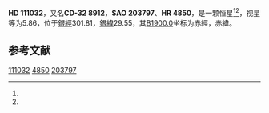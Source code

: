 {{Starbox begin
| name = HD 111032
}}
{{Starbox observe
| epoch = [[J2000.0|J2000.0]]
| constell = {{星座名待查}}<ref name=SIMBAD>{{cite web
 | url=http://simbad.u-strasbg.fr/simbad/sim-id?Ident=HR+4850
 | title =Pulsating variable Star
 | publisher=Centre de Données astronomiques de Strasbourg
 | work=SIMBAD
 | accessdate=2012-07-13}}</ref><ref name=DATA>{{cite web
 | url=http://vizier.u-strasbg.fr/viz-bin/VizieR-5?-out.add=.&-source=5050&-corr=PK=HR&-out.max=9999&HR=4850
 | title=VizieR Detailed Page
 | accessdate=2012-07-13
 | archive-date=2016-03-05
 | archive-url=https://web.archive.org/web/20160305014526/http://vizier.u-strasbg.fr/viz-bin/VizieR-5?-out.add=.&-source=5050&-corr=PK=HR&-out.max=9999&HR=4850
 | dead-url=no
 }}</ref>
| 星官 = 
| ra = {{RA|12|46|46}}<ref name=SIMBAD /><ref name=DATA />
| dec = {{DEC|-33|18|56}}<ref name=SIMBAD /><ref name=DATA />
| appmag_v = 5.86<ref name=SIMBAD /><ref name=DATA />
}}
{{Starbox character
| class = K3III<ref name=SIMBAD /><ref name=DATA />
| b-v = 1.34<ref name=SIMBAD /><ref name=DATA />
| u-b = 1.6<ref name=SIMBAD /><ref name=DATA />
| r-i = <ref name=SIMBAD /><ref name=DATA />
| variable = 
}}
{{Starbox astrometry
| radial_v = 1.6
| prop_mo_ra = 31
| parallax = 
| p_error = 
}}
{{Starbox catalog
| names =CD-32 8912，[[SAO星表|SAO]] 203797，[[HD星表|HD]] 111032，[[HR星表|HR]] 4850}}
{{Starbox reference |Simbad=HR+4850}}
{{Starbox end}}

'''HD 111032'''，又名'''CD-32 8912'''，'''SAO 203797'''、'''HR 4850'''，是一颗恒星<ref name=SIMBAD /><ref name=DATA />，视星等为5.86，位于[[銀道座標系|銀經]]301.81，[[銀道座標系|銀緯]]29.55，其[[B1900.0|B1900.0]]坐标为赤經{{RA|12|41|22.1}}，赤緯{{DEC|-32|29.55|5}}。

== 参考文献 ==
{{reflist}}

{{star-stub}}

[[Category:HD和HDE天體|111032]]
[[Category:HR天體|4850]]
[[Category:SAO天體|203797]]